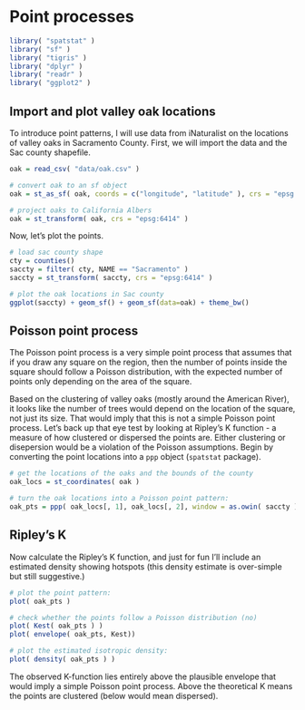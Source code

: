 # Point processes

```r
library( "spatstat" )
library( "sf" )
library( "tigris" )
library( "dplyr" )
library( "readr" )
library( "ggplot2" )
```

## Import and plot valley oak locations
To introduce point patterns, I will use data from iNaturalist on the locations of valley oaks in Sacramento County. First, we will import the data and the Sac county shapefile.

```r
oak = read_csv( "data/oak.csv" )

# convert oak to an sf object
oak = st_as_sf( oak, coords = c("longitude", "latitude" ), crs = "epsg:4326" )

# project oaks to California Albers
oak = st_transform( oak, crs = "epsg:6414" )
```

Now, let's plot the points.

```r
# load sac county shape
cty = counties()
saccty = filter( cty, NAME == "Sacramento" )
saccty = st_transform( saccty, crs = "epsg:6414" )

# plot the oak locations in Sac county
ggplot(saccty) + geom_sf() + geom_sf(data=oak) + theme_bw()
```

## Poisson point process
The Poisson point process is a very simple point process that assumes that if you draw any square on the region, then the number of points inside the square should follow a Poisson distribution, with the expected number of points only depending on the area of the square. 

Based on the clustering of valley oaks (mostly around the American River), it looks like the number of trees would depend on the location of the square, not just its size. That would imply that this is not a simple Poisson point process. Let's back up that eye test by looking at Ripley's K function - a measure of how clustered or dispersed the points are. Either clustering or disepersion would be a violation of the Poisson assumptions. Begin by converting the point locations into a `ppp` object (`spatstat` package).


```r
# get the locations of the oaks and the bounds of the county
oak_locs = st_coordinates( oak )

# turn the oak locations into a Poisson point pattern:
oak_pts = ppp( oak_locs[, 1], oak_locs[, 2], window = as.owin( saccty ) )
```

## Ripley's K
Now calculate the Ripley's K function, and just for fun I'll include an estimated density showing hotspots (this density estimate is over-simple but still suggestive.)

```r
# plot the point pattern:
plot( oak_pts )

# check whether the points follow a Poisson distribution (no)
plot( Kest( oak_pts ) )
plot( envelope( oak_pts, Kest))

# plot the estimated isotropic density:
plot( density( oak_pts ) )
```

The observed K-function lies entirely above the plausible envelope that would imply a simple Poisson point process. Above the theoretical K means the points are clustered (below would mean dispersed).
